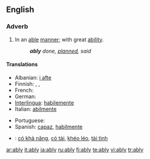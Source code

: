 ==English==

===Adverb===
{{en-adv}}

# In an [[able]] [[manner]]; with great [[ability]].
#:'''''ably''' done, [[planned]], said''

====Translations====
{{trans-top|with great ability}}
* Albanian: [[i afte]]
* Finnish: {{t|fi|pontevasti}},  {{t-|fi|taitavasti}},  {{t+|fi|hyvin}}
* French: {{t+|fr|habilement}}
* German: {{t+|de|fähig}}
* [[Interlingua]]: [[habilemente]]
* Italian: [[abilmente]]
{{trans-mid}}
* Portuguese: {{t+|pt|capaz}}
* Spanish: [[capaz]], [[habilmente]]
{{trans-bottom}}

{{checktrans-top}}
* {{ttbc|Vietnamese}}: [[có khả năng]], [[có tài]], [[khéo léo]], [[tài tình]]
{{trans-bottom}}

[[ar:ably]]
[[it:ably]]
[[ja:ably]]
[[ru:ably]]
[[fi:ably]]
[[te:ably]]
[[vi:ably]]
[[tr:ably]]